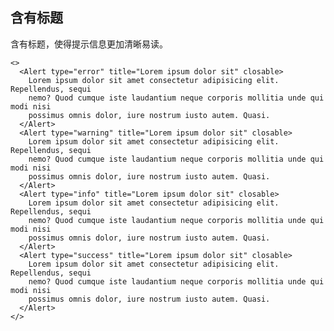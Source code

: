 ## <i></i>含有标题

含有标题，使得提示信息更加清晰易读。

```tsx live=true
<>
  <Alert type="error" title="Lorem ipsum dolor sit" closable>
    Lorem ipsum dolor sit amet consectetur adipisicing elit. Repellendus, sequi
    nemo? Quod cumque iste laudantium neque corporis mollitia unde qui modi nisi
    possimus omnis dolor, iure nostrum iusto autem. Quasi.
  </Alert>
  <Alert type="warning" title="Lorem ipsum dolor sit" closable>
    Lorem ipsum dolor sit amet consectetur adipisicing elit. Repellendus, sequi
    nemo? Quod cumque iste laudantium neque corporis mollitia unde qui modi nisi
    possimus omnis dolor, iure nostrum iusto autem. Quasi.
  </Alert>
  <Alert type="info" title="Lorem ipsum dolor sit" closable>
    Lorem ipsum dolor sit amet consectetur adipisicing elit. Repellendus, sequi
    nemo? Quod cumque iste laudantium neque corporis mollitia unde qui modi nisi
    possimus omnis dolor, iure nostrum iusto autem. Quasi.
  </Alert>
  <Alert type="success" title="Lorem ipsum dolor sit" closable>
    Lorem ipsum dolor sit amet consectetur adipisicing elit. Repellendus, sequi
    nemo? Quod cumque iste laudantium neque corporis mollitia unde qui modi nisi
    possimus omnis dolor, iure nostrum iusto autem. Quasi.
  </Alert>
</>
```
